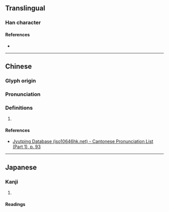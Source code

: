 {{character info/new}}
==Translingual==

===Han character===
{{Han char|rn=38|rad=女|as=07|sn=10|four=45496|canj=VDL|ids=⿰女束}}

====References====
* {{Han ref|kx=0262.130|dkj=06301|hdz=21050.050|uh=5A15|ud=23061|bh=D15F|bd=53599}}

----

==Chinese==
{{zh-forms}}

===Glyph origin===
{{Han etym}}

===Pronunciation===
{{zh-pron
|m=chuò,cù,lài
|c=cuk1
|mc=y
|oc=y
|cat=
}}

===Definitions===
{{zh-hanzi}}

# {{rfdef|zh}}

====References====
* [http://www.iso10646hk.net/jp/document/download.jsp Jyutping Database (iso10646hk.net) - Cantonese Pronunciation List (Part 1), p. 93]

----

==Japanese==

===Kanji===
{{ja-kanji|grade=|rs=女07}}

# {{defn|lang=ja|sort=女07}}

====Readings====
{{rfv-pronunciation|ja}}
{{ja-readings
|goon=さく, そく
|kanon=さく, しょく
|kun=つつし-む, ととの-える<ととの-へる, よ-い
}}
